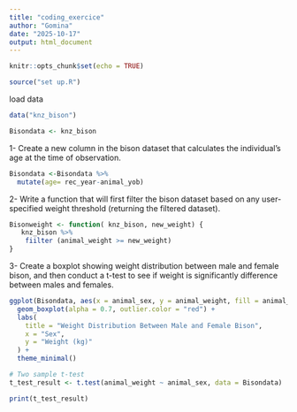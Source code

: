 ```yaml
---
title: "coding_exercice"
author: "Gomina"
date: "2025-10-17"
output: html_document
---
```


```r
knitr::opts_chunk$set(echo = TRUE)
```

```r
source("set up.R")
```

load data
```r
data("knz_bison")
```

```r
Bisondata <- knz_bison
```

1- Create a new column in the bison dataset that calculates the individual’s age at the time of observation.

```r
Bisondata <-Bisondata %>%
  mutate(age= rec_year-animal_yob)
```

2- Write a function that will first filter the bison dataset based on any user-specified weight threshold (returning the filtered dataset).



```r
Bisonweight <- function( knz_bison, new_weight) {
   knz_bison %>%
    fiilter (animal_weight >= new_weight)
}
```


3- Create a boxplot showing weight distribution between male and female bison, and then conduct a t-test to see if weight is significantly difference between males and females.




```r
ggplot(Bisondata, aes(x = animal_sex, y = animal_weight, fill = animal_sex)) +
  geom_boxplot(alpha = 0.7, outlier.color = "red") +
  labs(
    title = "Weight Distribution Between Male and Female Bison",
    x = "Sex",
    y = "Weight (kg)"
  ) +
  theme_minimal()

# Two sample t-test 
t_test_result <- t.test(animal_weight ~ animal_sex, data = Bisondata)

print(t_test_result)
```



